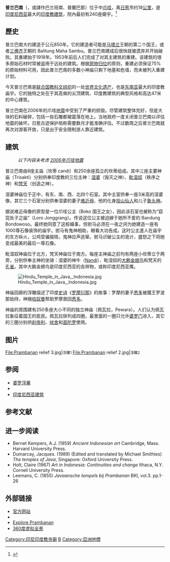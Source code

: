 {{世界文化遗产概要表
| site_img = Image:Prambanan_Temple_Yogyakarta_Indonesia.jpg
| site_img_capt = 普兰巴南
| site_img_width = 350
| zh_name = 普兰巴南寺院群
| en_name = Prambanan Temple Compounds
| fr_name = Ensemble de Prambanan
| country = {{IDN}}
| Region = 亚洲和太平洋地区
| criterion_c = (i)(iv)
| rg_year = 1991
| ex_rg_year = 
| remarks = 
| ID = 642
| org_url = http://whc.unesco.org/en/list/642
| map_img = 
| map_img_width = 
| locator_x = 
| locator_y = 
}}

'''普兰巴南'''（{{lang-id|Candi Prambanan}}，或譯作巴兰班南、普蘭巴那）位于中[[爪哇|爪哇]]，离[[日惹|日惹]]市约18[[公里|公里]]，是[[印度尼西亚|印度尼西亚]]最大的[[印度教|印度教]][[建筑|建筑]]，院內最初有240座廟宇。<ref>{{cite journal|author1=欣傳媒編輯部|title=重返古文明神秘之域 勇闖失落時空|journal=欣旅遊 Bon Voyage|year=2017|issue=55|pages=71|url=https://books.google.com.tw/books?id=3o8mDwAAQBAJ&pg=PA71&dq=%E5%8D%B0%E5%B0%BC+%E4%BD%9B%E6%95%99+%E5%BB%9F&hl=zh-TW&sa=X&ved=0ahUKEwjf0tySoYLaAhWGKpQKHX0LBIc4ChDoAQglMAA#v=onepage&q=%E5%8D%B0%E5%B0%BC%20%E4%BD%9B%E6%95%99%20%E5%BB%9F&f=false|accessdate=2018-03-23|archive-date=2020-04-27|archive-url=https://web.archive.org/web/20200427115133/https://books.google.com.tw/books?id=3o8mDwAAQBAJ&pg=PA71&dq=%E5%8D%B0%E5%B0%BC+%E4%BD%9B%E6%95%99+%E5%BB%9F&hl=zh-TW&sa=X&ved=0ahUKEwjf0tySoYLaAhWGKpQKHX0LBIc4ChDoAQglMAA#v=onepage&q=%E5%8D%B0%E5%B0%BC%20%E4%BD%9B%E6%95%99%20%E5%BB%9F&f=false|dead-url=no}}</ref>

== 歷史 ==
普兰巴南大约建造于公元850年。它的建造者可能是[[马塔兰|马塔兰]]王朝的第二个国王，或者[[三佛齐|三佛齐]]王朝的 Balitung Maha Sambu。普兰巴南建成后很快就被遗弃并开始破败。其重建始于1918年。1953年前后人们完成了对其主建筑的重建。该建筑的很多原始石材时常被盗用于远处的建筑。根据[[原物归位|原物归位]]的原则，重建必须保证75%的原始材料可用，因此普兰巴南的多数小神庙只剩下地基和危墙，而未被列入重建计划。

今天普兰巴南是[[联合国|联合国]][[联合国教科文组织|教科文组织]]的一处[[世界文化遗产|世界文化遗产]]，也是[[东南亚|东南亚]]最大的印度教庙宇。它的独特之处在于其高耸的尖顶建筑、印度教建筑的典型风格和高达47米的中心建筑。

普兰巴南在2006年的爪哇[[地震|地震]]中受到了严重的损毁。尽管建筑整体完好，但是大块的石料破碎，包括一些石雕都被震落在地上。当地政府一度关闭普兰巴南以评估地震的破坏。日惹古迹保护局称需要数月才能准确评估。不过数周之后普兰巴南就再次对游客开放，只是出于安全限制游人靠近建筑。

== 建筑 ==
:''以下内容未考虑 [[2006年爪哇地震|2006年爪哇地震]]''

普兰巴南由8座主庙（坎蒂 candi）和250余座孤立的坎蒂组成。其中三座主要神庙（Trisakti）分别供奉印度教的三位主神：[[湿婆|湿婆]]（毁灭之神）、[[毗湿奴|毗湿奴]]（秩序之神）和[[梵天|梵天]]（创造之神）。

湿婆神庙位于正中，有东、南、西、北四个石室。其中主室供奉一座3米高的湿婆像，其它三个石室分别供奉湿婆的妻子[[难近母|难近母]]、他的化身[[投山仙人|投山仙人]]和儿子[[象头神|象头神]]。

据说难近母像的原型是一位爪哇公主（Boko 国王之女），因此该石室也被称为“窈窕处子之庙”（Loro Jonggrang）。传说这位公主被迫嫁于她所不爱的 Bandung Bondowoso。最终她同意了这桩婚事，但驸马必须在一夜之间为她建造一座有1000尊石像装饰的庙宇。驸马有鬼神相助，眼看大功告成。这时公主遣人在庙宇的东方纵火，公鸡受骗报晓，鬼神应声逃窜。驸马识破公主的诡计，盛怒之下将她变成最美的最后一尊石像。

毗湿奴神庙位于北方，梵天神庙位于南方。每座主神庙之前均有两座小坎蒂立于两旁，分别供奉主神的坐骑：湿婆的神牛（[[南迪|Nandi]]）、毗湿奴的[[大鹏金翅鸟|大鹏金翅鸟]]和梵天的[[孔雀|孔雀]]。其中大鹏金翅鸟是印度尼西亚的吉祥物，或称印度尼西亚鹰。

[[File:Hindu_Temple_in_Java,_Indonesia.jpg|thumb]]

神庙回廊的浮雕描述了印度[[史诗|史诗]]《[[罗摩衍那|罗摩衍那]]》的故事：罗摩的妻子[[悉多|悉多]]被魔王罗波那劫持，神猴[[哈奴曼|哈奴曼]]帮助罗摩救回[[悉多|悉多]]。

神庙的周围建有250多座大小不同的独立神庙（佩瓦拉，Pewara）。人们认为佩瓦拉象征着国王的臣民。佩瓦拉排列成四圈，最里面的一圈只允许[[婆罗门|婆罗门]]进入，其它的三圈分别供[[刹帝利|刹帝利]]、[[吠舍|吠舍]]和[[首陀罗|首陀罗]]使用。

== 图片 ==
<gallery>
File:Prambanan relief 3.jpg|<small>浮雕1</small>
File:Prambanan relief 2.jpg|<small>浮雕2</small>
</gallery>

== 参阅 ==
*[[婆罗浮屠|婆罗浮屠]]
*{{link-en|Ratu Boko|Ratu Boko}}
*[[印度尼西亚建筑|印度尼西亚建筑]]

== 参考文献 ==
{{reflist}}

== 进一步阅读 ==
* Bernet Kempers, A.J. (1959) ''Ancient Indonesian art'' Cambridge, Mass. Harvard University Press.
* Dumarcay, Jacques. (1989) (Edited and translated by Michael Smithies) ''The temples of Java'', Singapore: Oxford University Press.
* Holt, Claire (1967) ''Art in Indonesia: Continuities and change'' Ithaca, N.Y. Cornell University Press.
* Leemans, C. (1855) ''Javaansche tempels bij Prambanan'' BKI, vol.3. pp.1-26

== 外部链接 ==
{{portal|印度尼西亚}}
* [https://web.archive.org/web/20060512190139/http://www.borobudurpark.com/prambanan.php 官方网站]
* {{wikitravel}}
* [http://www.borobudur.tv/temple_index.htm Explore Prambanan] {{Wayback|url=http://www.borobudur.tv/temple_index.htm |date=20070203034717 }}
* [https://web.archive.org/web/20070929092810/http://www.world-heritage-tour.org/asia/id/prambanan/candiSi_dwn.html 360度虚拟全景]

{{coord|7|45|8|S|110|29|30|E|display=title}}

{{印尼旅游景点}}
{{印尼世界遗产}}

[[Category:印尼印度教寺廟|Category:印尼印度教寺廟]]
[[Category:印尼世界遺產|B]]
[[Category:亞洲地標|Category:亞洲地標]]